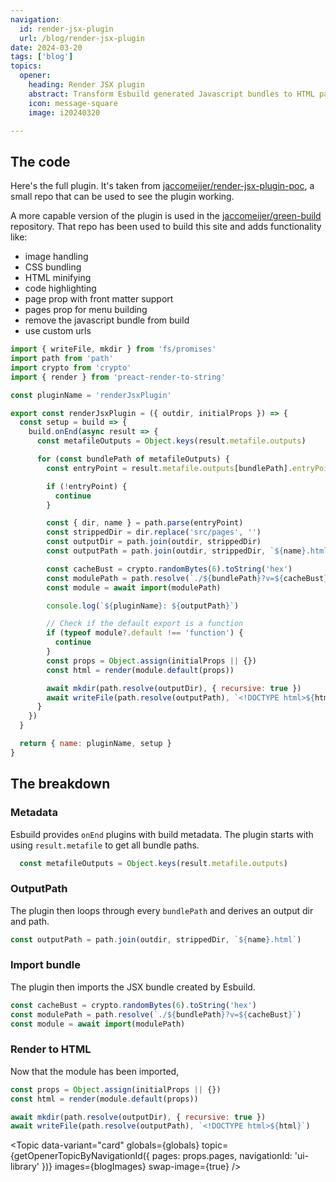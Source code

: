 ```yaml
---
navigation:
  id: render-jsx-plugin
  url: /blog/render-jsx-plugin
date: 2024-03-20
tags: ['blog']
topics:
  opener:
    heading: Render JSX plugin
    abstract: Transform Esbuild generated Javascript bundles to HTML pages
    icon: message-square
    image: i20240320

---
```


## The code

Here's the full plugin. It's taken from
[jaccomeijer/render-jsx-plugin-poc](https://github.com/jaccomeijer/render-jsx-plugin-poc),
a small repo that can be used to see the plugin working.

A more capable version of the plugin is used in the
[jaccomeijer/green-build](https://github.com/jaccomeijer/green-build)
repository. That repo has been used to build this site and adds functionality
like:

- image handling
- CSS bundling
- HTML minifying
- code highlighting
- page prop with front matter support
- pages prop for menu building
- remove the javascript bundle from build
- use custom urls

```js
import { writeFile, mkdir } from 'fs/promises'
import path from 'path'
import crypto from 'crypto'
import { render } from 'preact-render-to-string'

const pluginName = 'renderJsxPlugin'

export const renderJsxPlugin = ({ outdir, initialProps }) => {
  const setup = build => {
    build.onEnd(async result => {
      const metafileOutputs = Object.keys(result.metafile.outputs)

      for (const bundlePath of metafileOutputs) {
        const entryPoint = result.metafile.outputs[bundlePath].entryPoint

        if (!entryPoint) {
          continue
        }

        const { dir, name } = path.parse(entryPoint)
        const strippedDir = dir.replace('src/pages', '')
        const outputDir = path.join(outdir, strippedDir)
        const outputPath = path.join(outdir, strippedDir, `${name}.html`)

        const cacheBust = crypto.randomBytes(6).toString('hex')
        const modulePath = path.resolve(`./${bundlePath}?v=${cacheBust}`)
        const module = await import(modulePath)

        console.log(`${pluginName}: ${outputPath}`)

        // Check if the default export is a function
        if (typeof module?.default !== 'function') {
          continue
        }
        const props = Object.assign(initialProps || {})
        const html = render(module.default(props))

        await mkdir(path.resolve(outputDir), { recursive: true })
        await writeFile(path.resolve(outputPath), `<!DOCTYPE html>${html}`)
      }
    })
  }

  return { name: pluginName, setup }
}
```

## The breakdown

### Metadata

Esbuild provides `onEnd` plugins with build metadata. The plugin starts
with using `result.metafile` to get all bundle paths.

```js
  const metafileOutputs = Object.keys(result.metafile.outputs)
```

### OutputPath

The plugin then loops through every `bundlePath` and derives an output dir and
path.

```js
const outputPath = path.join(outdir, strippedDir, `${name}.html`)
```

### Import bundle

The plugin then imports the JSX bundle created by Esbuild.

```js
const cacheBust = crypto.randomBytes(6).toString('hex')
const modulePath = path.resolve(`./${bundlePath}?v=${cacheBust}`)
const module = await import(modulePath)
```

### Render to HTML

Now that the module has been imported, 



```js
const props = Object.assign(initialProps || {})
const html = render(module.default(props))

await mkdir(path.resolve(outputDir), { recursive: true })
await writeFile(path.resolve(outputPath), `<!DOCTYPE html>${html}`)
```



<Topic
  data-variant="card"
  globals={globals}
  topic={getOpenerTopicByNavigationId({ pages: props.pages, navigationId: 'ui-library' })}
  images={blogImages}
  swap-image={true}
/>

